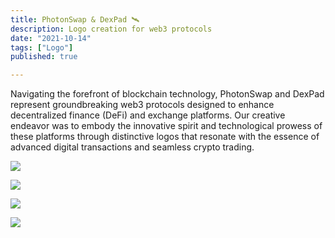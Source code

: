 ```yaml
---
title: PhotonSwap & DexPad 🛰️
description: Logo creation for web3 protocols
date: "2021-10-14"
tags: ["Logo"]
published: true

---
```


Navigating the forefront of blockchain technology, PhotonSwap and DexPad represent groundbreaking web3 protocols designed to enhance decentralized finance (DeFi) and exchange platforms. Our creative endeavor was to embody the innovative spirit and technological prowess of these platforms through distinctive logos that resonate with the essence of advanced digital transactions and seamless crypto trading.

![](/photon-1.webp)

![](/photon-2.webp)

![](/dexpad-1.webp)

![](/dexpad-2.webp)
